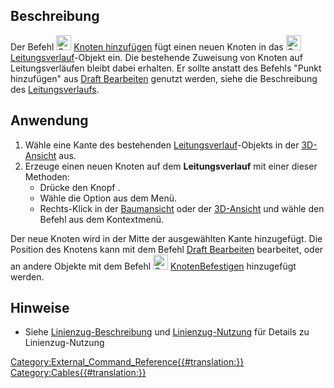 <languages/>

{{Docnav/de
|[[Cables_WireFlex/de|Leitungsverlauf]]
|[[Cables_DelVertex/de|KnotenLöschen]]
|[[Cables_Workbench/de|Cables]]
|IconL=Cables_WireFlex.svg
|IconR=Cables_DelVertex.svg
|IconC=Cables_workbench_icon.svg
}}

{{GuiCommand/de
|Name=Cables AddVertex
|Name/de=Cables KnotenHinzufügen
|MenuLocation= Leitungsverlauf → Knoten hinzufügen
|Workbenches=[[Cables_Workbench/de|Cables]]
|Shortcut=
|Version=0.1.0
|SeeAlso=[[Cables_DelVertex/de|Cables KnotenLöschen]]
}}

<span id="Description"></span>
==Beschreibung==

Der Befehl [[Image:Cables_AddVertex.svg|24px]] [[Cables_AddVertex/de|Knoten hinzufügen]] fügt einen neuen Knoten in das  [[Image:Cables_WireFlex.svg|24px]] [[Cables_WireFlex/de|Leitungsverlauf]]-Objekt ein. Die bestehende Zuweisung von Knoten auf Leitungsverläufen bleibt dabei erhalten. Er sollte anstatt des Befehls "Punkt hinzufügen" aus [[Draft_Edit/de|Draft Bearbeiten]] genutzt werden, siehe die Beschreibung des [[Cables_WireFlex/de#Description|Leitungsverlaufs]].

<span id="Usage"></span>
==Anwendung==

# Wähle eine Kante des bestehenden [[Cables_WireFlex/de|Leitungsverlauf]]-Objekts in der [[3D_view/de|3D-Ansicht]] aus.
# Erzeuge einen neuen Knoten auf dem  '''Leitungsverlauf''' mit einer dieser Methoden:
#* Drücke den Knopf {{Button|[[Image:Cables_AddVertex.svg|16px]] [[Cables_AddVertex/de|Knoten hinzufügen]]}}.
#* Wähle die Option {{MenuCommand|Leitungsverlauf → [[Image:Cables_AddVertex.svg|16px]] Knoten hinzufügen}} aus dem Menü.
#* Rechts-Klick in der [[Tree_view/de|Baumansicht]] oder der [[3D_view/de|3D-Ansicht]] und wähle den Befehl {{MenuCommand|Leitungsverlauf → [[Image:Cables_AddVertex.svg|16px]] Knoten hinzufügen}} aus dem Kontextmenü.

Der neue Knoten wird in der Mitte der ausgewählten Kante hinzugefügt. Die Position des Knotens kann mit dem Befehl [[Draft_Edit/de|Draft Bearbeiten]] bearbeitet,  oder an andere Objekte mit dem Befehl [[Image:Cables_AttachVertex.svg|24px]] [[Cables_AttachVertex/de|KnotenBefestigen]] hinzugefügt werden.

<span id="Notes"></span>
==Hinweise==

* Siehe  [[Cables_WireFlex/de#Description|Linienzug-Beschreibung]] und [[Cables_WireFlex/de#Usage|Linienzug-Nutzung]] für Details zu Linienzug-Nutzung


{{Docnav/de
|[[Cables_WireFlex/de|Leitungsverlauf]]
|[[Cables_DelVertex/de|KnotenLöschen]]
|[[Cables_Workbench/de|Cables]]
|IconL=Cables_WireFlex.svg
|IconR=Cables_DelVertex.svg
|IconC=Cables_workbench_icon.svg
}}

[[Category:External_Command_Reference{{#translation:}}]]
[[Category:Cables{{#translation:}}]]
